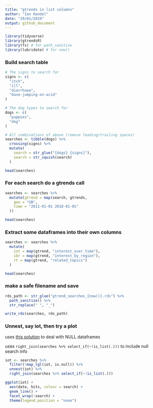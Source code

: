 ```yaml
---
title: "gtrends in list columns"
author: "Ian Handel"
date: "29/01/2019"
output: github_document
---
```


```r
library(tidyverse)
library(gtrendsR)
library(fs) # for path_sanitise
library(lubridate) # for now()
```


### Build search table

```r
# The signs to search for
signs <- c(
  "itch",
  "ill",
  "diarrhoea",
  "base-jumping-on-acid"
)

# The dog types to search for
dogs <- c(
  "puppies",
  "dog"
)

# All combinations of above (remove leading/trailing spaces)
searches <- tibble(dogs) %>%
  crossing(signs) %>%
  mutate(
    search = str_glue("{dogs} {signs}"),
    search = str_squish(search)
  )

head(searches)
```


### For each search do a gtrends call

```r
searches <- searches %>%
  mutate(gtrend = map(search, gtrends,
    geo = "GB",
    time = "2011-01-01 2018-01-01"
  ))

head(searches)
```

### Extract some dataframes into their own columns

```r
searches <- searches %>%
  mutate(
    iot = map(gtrend, "interest_over_time"),
    ibr = map(gtrend, "interest_by_region"),
    rt = map(gtrend, "related_topics")
  )

head(searches)
```

### make a safe filename and save

```r
rds_path <- str_glue("gtrend_searches_{now()}.rds") %>%
  path_sanitize() %>%
  str_replace(" ", "_")

write_rds(searches, rds_path)
```


### Unnest, say iot, then try a plot

uses [this solution](https://stackoverflow.com/questions/47224831/using-tidyr-unnest-with-null-values) to deal with NULL dataframes

uses ```right_join(searches %>% select_if(~!is_list(.)))``` to include null search info

```r
iot <- searches %>%
  filter(!map_lgl(iot, is.null)) %>% 
  unnest(iot) %>% 
  right_join(searches %>% select_if(~!is_list(.)))

ggplot(iot) +
  aes(date, hits, colour = search) +
  geom_line() +
  facet_wrap(~search) +
  theme(legend.position = "none")
```
